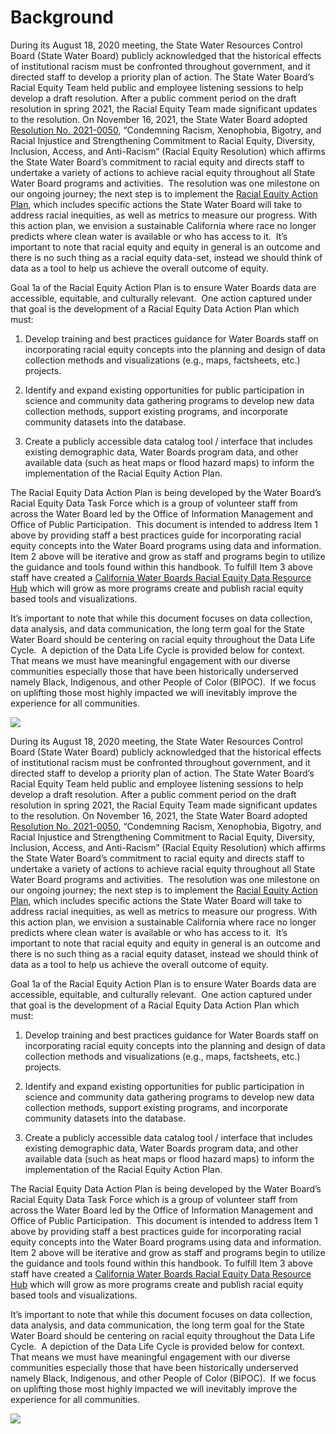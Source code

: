 # Background

During its August 18, 2020 meeting, the State Water Resources Control Board (State Water Board) publicly acknowledged that the historical effects of institutional racism must be confronted throughout government, and it directed staff to develop a priority plan of action. The State Water Board’s Racial Equity Team held public and employee listening sessions to help develop a draft resolution. After a public comment period on the draft resolution in spring 2021, the Racial Equity Team made significant updates to the resolution. On November 16, 2021, the State Water Board adopted [Resolution No. 2021-0050](https://www.waterboards.ca.gov/board_decisions/adopted_orders/resolutions/2021/rs2021_0050.pdf), “Condemning Racism, Xenophobia, Bigotry, and Racial Injustice and Strengthening Commitment to Racial Equity, Diversity, Inclusion, Access, and Anti-Racism" (Racial Equity Resolution) which affirms the State Water Board’s commitment to racial equity and directs staff to undertake a variety of actions to achieve racial equity throughout all State Water Board programs and activities.  The resolution was one milestone on our ongoing journey; the next step is to implement the [Racial Equity Action Plan](https://www.waterboards.ca.gov/racial_equity/docs/racial-equity-action-plan-final-en.pdf), which includes specific actions the State Water Board will take to address racial inequities, as well as metrics to measure our progress. With this action plan, we envision a sustainable California where race no longer predicts where clean water is available or who has access to it.  It’s important to note that racial equity and equity in general is an outcome and there is no such thing as a racial equity data-set, instead we should think of data as a tool to help us achieve the overall outcome of equity.

Goal 1a of the Racial Equity Action Plan is to ensure Water Boards data are accessible, equitable, and culturally relevant.  One action captured under that goal is the development of a Racial Equity Data Action Plan which must: 

1.  Develop training and best practices guidance for Water Boards staff on incorporating racial equity concepts into the planning and design of data collection methods and visualizations (e.g., maps, factsheets, etc.) projects.

2.  Identify and expand existing opportunities for public participation in science and community data gathering programs to develop new data collection methods, support existing programs, and incorporate community datasets into the database. 

3.  Create a publicly accessible data catalog tool / interface that includes existing demographic data, Water Boards program data, and other available data (such as heat maps or flood hazard maps) to inform the implementation of the Racial Equity Action Plan.

The Racial Equity Data Action Plan is being developed by the Water Board’s Racial Equity Data Task Force which is a group of volunteer staff from across the Water Board led by the Office of Information Management and Office of Public Participation.  This document is intended to address Item 1 above by providing staff a best practices guide for incorporating racial equity concepts into the Water Board programs using data and information.  Item 2 above will be iterative and grow as staff and programs begin to utilize the guidance and tools found within this handbook. To fulfill Item 3 above staff have created a [California Water Boards Racial Equity Data Resource Hub](https://gispublic.waterboards.ca.gov/portal/apps/experiencebuilder/template/?data_id=dataSource_14-0%3A10&id=b02e68db0fa7452aad0b08d3c65d4a93) which will grow as more programs create and publish racial equity based tools and visualizations.

It’s important to note that while this document focuses on data collection, data analysis, and data communication, the long term goal for the State Water Board should be centering on racial equity throughout the Data Life Cycle.  A depiction of the Data Life Cycle is provided below for context.  That means we must have meaningful engagement with our diverse communities especially those that have been historically underserved namely Black, Indigenous, and other People of Color (BIPOC).  If we focus on uplifting those most highly impacted we will inevitably improve the experience for all communities.

![](https://lh7-us.googleusercontent.com/WDKdp-5UMJflfKJLZoAxOAy88wl1Sd15K6I6NSy5VisPDm0XIyhk2FW0pF62Wu6hWXN6Xp-GaFG_huZFNHZ11_O2pTkUwGgu_zBWGOQ49z3P4uPr3nbo9WDxtQtdbgjfXXloXpROdsZPRHmeVnudYtY)

During its August 18, 2020 meeting, the State Water Resources Control Board (State Water Board) publicly acknowledged that the historical effects of institutional racism must be confronted throughout government, and it directed staff to develop a priority plan of action. The State Water Board’s Racial Equity Team held public and employee listening sessions to help develop a draft resolution. After a public comment period on the draft resolution in spring 2021, the Racial Equity Team made significant updates to the resolution. On November 16, 2021, the State Water Board adopted [Resolution No. 2021-0050](https://www.waterboards.ca.gov/board_decisions/adopted_orders/resolutions/2021/rs2021_0050.pdf), “Condemning Racism, Xenophobia, Bigotry, and Racial Injustice and Strengthening Commitment to Racial Equity, Diversity, Inclusion, Access, and Anti-Racism" (Racial Equity Resolution) which affirms the State Water Board’s commitment to racial equity and directs staff to undertake a variety of actions to achieve racial equity throughout all State Water Board programs and activities.  The resolution was one milestone on our ongoing journey; the next step is to implement the [Racial Equity Action Plan](https://www.waterboards.ca.gov/racial_equity/docs/racial-equity-action-plan-final-en.pdf), which includes specific actions the State Water Board will take to address racial inequities, as well as metrics to measure our progress. With this action plan, we envision a sustainable California where race no longer predicts where clean water is available or who has access to it.  It’s important to note that racial equity and equity in general is an outcome and there is no such thing as a racial equity dataset, instead we should think of data as a tool to help us achieve the overall outcome of equity.

Goal 1a of the Racial Equity Action Plan is to ensure Water Boards data are accessible, equitable, and culturally relevant.  One action captured under that goal is the development of a Racial Equity Data Action Plan which must: 

1.  Develop training and best practices guidance for Water Boards staff on incorporating racial equity concepts into the planning and design of data collection methods and visualizations (e.g., maps, factsheets, etc.) projects.

2.  Identify and expand existing opportunities for public participation in science and community data gathering programs to develop new data collection methods, support existing programs, and incorporate community datasets into the database. 

3.  Create a publicly accessible data catalog tool / interface that includes existing demographic data, Water Boards program data, and other available data (such as heat maps or flood hazard maps) to inform the implementation of the Racial Equity Action Plan.

The Racial Equity Data Action Plan is being developed by the Water Board’s Racial Equity Data Task Force which is a group of volunteer staff from across the Water Board led by the Office of Information Management and Office of Public Participation.  This document is intended to address Item 1 above by providing staff a best practices guide for incorporating racial equity concepts into the Water Board programs using data and information.  Item 2 above will be iterative and grow as staff and programs begin to utilize the guidance and tools found within this handbook. To fulfill Item 3 above staff have created a [California Water Boards Racial Equity Data Resource Hub](https://gispublic.waterboards.ca.gov/portal/apps/experiencebuilder/template/?data_id=dataSource_14-0%3A10&id=b02e68db0fa7452aad0b08d3c65d4a93) which will grow as more programs create and publish racial equity based tools and visualizations.

It’s important to note that while this document focuses on data collection, data analysis, and data communication, the long term goal for the State Water Board should be centering on racial equity throughout the Data Life Cycle.  A depiction of the Data Life Cycle is provided below for context.  That means we must have meaningful engagement with our diverse communities especially those that have been historically underserved namely Black, Indigenous, and other People of Color (BIPOC).  If we focus on uplifting those most highly impacted we will inevitably improve the experience for all communities.

![](https://lh7-us.googleusercontent.com/WDKdp-5UMJflfKJLZoAxOAy88wl1Sd15K6I6NSy5VisPDm0XIyhk2FW0pF62Wu6hWXN6Xp-GaFG_huZFNHZ11_O2pTkUwGgu_zBWGOQ49z3P4uPr3nbo9WDxtQtdbgjfXXloXpROdsZPRHmeVnudYtY)
